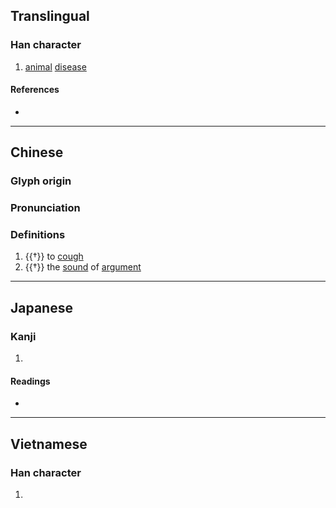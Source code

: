{{character info}}
==Translingual==

===Han character===
{{Han char|rn=30|rad=口|as=08|sn=11|four=|canj=RJCM|ids=⿰口空}}

# [[animal]] [[disease]]

====References====
* {{Han ref|kx=0195.060|dkj=03810|dj=0416.070|hdz=10646.070|uh=554C|ud=21836}}

----
==Chinese==
{{zh-forms}}

===Glyph origin===
{{Han etym}}

===Pronunciation===
{{zh-pron
|m=xiāng,qiāng
|c=hong1
|mc=y
|oc=y
|cat=v,n
}}

===Definitions===
{{zh-hanzi}}

# {{†}} to [[cough]]
# {{†}} the [[sound]] of [[argument]]

----

==Japanese==

===Kanji===
{{ja-kanji|grade=|rs=口08}}

# {{rfdef|ja|sort=口08}}

====Readings====
* {{ja-readings
|goon=こう
|kanon=こう
|kun=しか-る
}}


----

==Vietnamese==

===Han character===
{{vi-hantu|[[hòng]]|rs=口08}}

# {{rfdef|vi|sort=口08}}